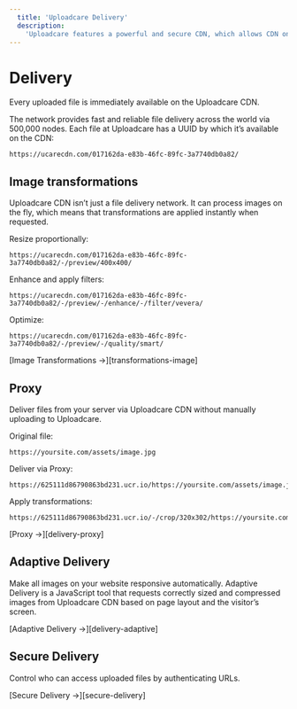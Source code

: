 ```yaml
---
  title: 'Uploadcare Delivery'
  description:
    'Uploadcare features a powerful and secure CDN, which allows CDN on-the-fly operations and powers our Adaptive Delivery technology and Proxy.'
---
```


# Delivery

<LeadParagraph>Every uploaded file is immediately available on the Uploadcare CDN.</LeadParagraph>

The network provides fast and reliable file delivery across the world via
500,000 nodes. Each file at Uploadcare has a UUID by which it’s available on the
CDN:

```cdn
https://ucarecdn.com/017162da-e83b-46fc-89fc-3a7740db0a82/
```

## Image transformations

Uploadcare CDN isn’t just a file delivery network. It can process images on the
fly, which means that transformations are applied instantly when requested.

Resize proportionally:

```cdn
https://ucarecdn.com/017162da-e83b-46fc-89fc-3a7740db0a82/-/preview/400x400/
```

Enhance and apply filters:

```cdn
https://ucarecdn.com/017162da-e83b-46fc-89fc-3a7740db0a82/-/preview/-/enhance/-/filter/vevera/
```

Optimize:

```cdn
https://ucarecdn.com/017162da-e83b-46fc-89fc-3a7740db0a82/-/preview/-/quality/smart/
```

[Image Transformations &rarr;][transformations-image]

## Proxy

Deliver files from your server via Uploadcare CDN without manually uploading
to Uploadcare.

Original file:

```cdn{noAutoLinker}
https://yoursite.com/assets/image.jpg
```

Deliver via Proxy:

```cdn{noAutoLinker}
https://625111d86790863bd231.ucr.io/https://yoursite.com/assets/image.jpg
```

Apply transformations:

```cdn{noAutoLinker}
https://625111d86790863bd231.ucr.io/-/crop/320x302/https://yoursite.com/assets/image.jpg
```

[Proxy &rarr;][delivery-proxy]

## Adaptive Delivery

Make all images on your website responsive automatically. Adaptive Delivery is a
JavaScript tool that requests correctly sized and compressed images from
Uploadcare CDN based on page layout and the visitor’s screen.

[Adaptive Delivery &rarr;][delivery-adaptive]

## Secure Delivery

Control who can access uploaded files by authenticating URLs.

[Secure Delivery &rarr;][secure-delivery]
